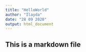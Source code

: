 ---
title: "HelloWorld"
author: "İlayda"
date: "28 09 2020"
output: html_document
---

## This is a markdown file
